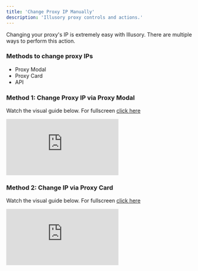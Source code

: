 ```yaml
---
title: 'Change Proxy IP Manually'
description: 'Illusory proxy controls and actions.'
---
```


Changing your proxy's IP is extremely easy with Illusory. There are multiple ways to perform this action.

### Methods to change proxy IPs

- Proxy Modal
- Proxy Card
- API

### Method 1: Change Proxy IP via Proxy Modal

Watch the visual guide below. For fullscreen [click here](https://app.arcade.software/share/8hIzlf77C9QGvR4dxlVQ)

<div style={{
  position: 'relative',
  paddingBottom: 'calc(62.5% + 41px)',
  height: '0'
  }}>
<iframe
  src="https://demo.arcade.software/DO70TU5PpFbCsQm2OFTy?embed"
  title="Change Proxy IP"
  frameborder="0"
  loading="lazy"
  allowfullscreen
  webkitallowfullscreen
  mozallowfullscreen
  style={{
    background: '#000000',
    width: '100%',
    height: '100%',
    position: 'absolute',
    top: '0',
    left: '0',
    colorScheme: 'none'
  }}></iframe>
</div>



### Method 2: Change IP via Proxy Card

Watch the visual guide below. For fullscreen [click here](https://app.arcade.software/share/ftvjoBmF0bluzgJ1e2vP)

<div style={{
  position: 'relative',
  paddingBottom: 'calc(62.5% + 41px)',
  height: '0'
  }}>
<iframe
  src="https://demo.arcade.software/ftvjoBmF0bluzgJ1e2vP?embed"
  title="Change Proxy IP"
  frameborder="0"
  loading="lazy"
  allowfullscreen
  webkitallowfullscreen
  mozallowfullscreen
  style={{
    background: '#000000',
    width: '100%',
    height: '100%',
    position: 'absolute',
    top: '0',
    left: '0',
    colorScheme: 'none'
  }}></iframe>
</div>
